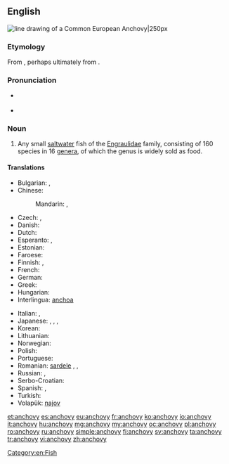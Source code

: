 ==English==

{{wikipedia}}
[[Image:Anchovy (PSF).png|thumb|line drawing of a Common European '''Anchovy'''|250px]]
{{wikispecies|Engraulidae}}

===Etymology===
From {{etyl|es}} {{term|anchova|lang=es}}, perhaps ultimately from {{etyl|eu|en}}.

===Pronunciation===
* {{a|UK}} {{IPA|/ˈæn.tʃə.vi/|/ˈæn.tʃəʊ.vi/}}
* {{audio|en-us-anchovy.ogg|Audio (US)}}

===Noun===
{{en-noun|anchovies}}

# Any small [[saltwater]] fish of the [[Engraulidae]] family, consisting of 160 species in 16 [[genus|genera]], of which the genus {{taxlink|Engraulis|genus}} is widely sold as food.

====Translations====
{{trans-top|small saltwater fish}}
* Bulgarian: {{t+|bg|аншоа|f|tr=anšoá|sc=Cyrl}}, {{t-|bg|хамсия|f|tr=hámsiya|sc=Cyrl}}
* Chinese:
*: Mandarin: {{t|cmn|鳳尾魚|sc=Hani}}, {{t|cmn|凤尾鱼|tr=fèngwěiyú|sc=Hani}}
* Czech: {{t-|cs|ančovička|f}}, {{t-|cs|sardel|f}}
* Danish: {{t+|da|ansjos|c}}
* Dutch: {{t+|nl|ansjovis|m}}
* Esperanto: {{t-|eo|sardelo}}, {{t-|eo|anĉovo}}
* Estonian: {{t-|et|anšoovis}}
* Faroese: {{t-|fo|ansjós|f}}
* Finnish: {{t+|fi|sardelli}} {{gloss|fish}}, {{t+|fi|anjovis}} {{gloss|as food}}
* French: {{t+|fr|anchois|m}}
* German: {{t+|de|Sardelle|f}}
* Greek: {{t+|el|αντσούγια|f|tr=antsuya}}
* Hungarian: {{t+|hu|szardella}}
* Interlingua: [[anchoa]]
{{trans-mid}}
* Italian: {{t+|it|alice|f}}, {{t+|it|acciuga|f}}
* Japanese: {{t-|ja|片口鰯|tr=かたくちいわし, katakuchi-iwashi|sc=Jpan}}, {{t-|ja|カタクチイワシ|tr=katakuchi-iwashi|sc=Jpan}}, {{t-|ja|アンチョビ|tr=anchobi|sc=Jpan}}, {{t-|ja|アンチョビー|tr=anchobī|sc=Jpan}}
* Korean: {{t+|ko|멸치|tr=myeolchi|sc=Kore}}
* Lithuanian: {{t-|lt|ančiuvis}}
* Norwegian: {{t-|no|ansjos|m}}
* Polish: {{t+|pl|sardela}}
* Portuguese: {{t+|pt|anchova}}
* Romanian: [[sardele]] {{f}}, {{t-|ro|hamsie|f}}, {{t+|ro|anșoa|f}}
* Russian: {{t+|ru|анчоус|m|tr=ančóus}}, {{t+|ru|хамса|f|tr=xamsá}}
* Serbo-Croatian: {{t-|sh|inćun|m}}
* Spanish: {{t+|es|anchoa|f}}, {{t+|es|boquerón|m}}
* Turkish: {{t+|tr|hamsi}}
* Volapük: [[najov]]
{{trans-bottom}}

[[Category:en:Fish]]

[[et:anchovy]]
[[es:anchovy]]
[[eu:anchovy]]
[[fr:anchovy]]
[[ko:anchovy]]
[[io:anchovy]]
[[it:anchovy]]
[[hu:anchovy]]
[[mg:anchovy]]
[[my:anchovy]]
[[oc:anchovy]]
[[pl:anchovy]]
[[ro:anchovy]]
[[ru:anchovy]]
[[simple:anchovy]]
[[fi:anchovy]]
[[sv:anchovy]]
[[ta:anchovy]]
[[tr:anchovy]]
[[vi:anchovy]]
[[zh:anchovy]]